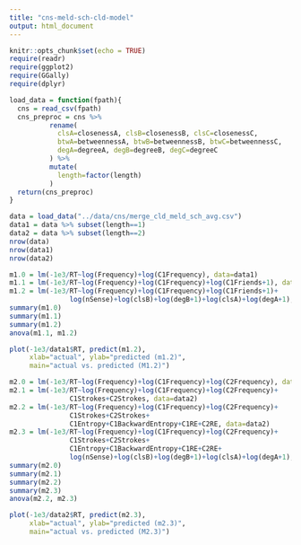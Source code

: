```yaml
---
title: "cns-meld-sch-cld-model"
output: html_document
---
```


```r
knitr::opts_chunk$set(echo = TRUE)
require(readr)
require(ggplot2)
require(GGally)
require(dplyr)
```

```r
load_data = function(fpath){
  cns = read_csv(fpath)
  cns_preproc = cns %>% 
          rename(
            clsA=closenessA, clsB=closenessB, clsC=closenessC,
            btwA=betweennessA, btwB=betweennessB, btwC=betweennessC,
            degA=degreeA, degB=degreeB, degC=degreeC
          ) %>%
          mutate(
            length=factor(length)
          )
  return(cns_preproc)
}
```

```r
data = load_data("../data/cns/merge_cld_meld_sch_avg.csv")
data1 = data %>% subset(length==1)
data2 = data %>% subset(length==2)
nrow(data)
nrow(data1)
nrow(data2)
```

```r
m1.0 = lm(-1e3/RT~log(Frequency)+log(C1Frequency), data=data1)
m1.1 = lm(-1e3/RT~log(Frequency)+log(C1Frequency)+log(C1Friends+1), data=data1)
m1.2 = lm(-1e3/RT~log(Frequency)+log(C1Frequency)+log(C1Friends+1)+
               log(nSense)+log(clsB)+log(degB+1)+log(clsA)+log(degA+1), data=data1)
summary(m1.0)
summary(m1.1)
summary(m1.2)
anova(m1.1, m1.2)
```

```r
plot(-1e3/data1$RT, predict(m1.2), 
     xlab="actual", ylab="predicted (m1.2)", 
     main="actual vs. predicted (M1.2)")
```

```r
m2.0 = lm(-1e3/RT~log(Frequency)+log(C1Frequency)+log(C2Frequency), data=data2)
m2.1 = lm(-1e3/RT~log(Frequency)+log(C1Frequency)+log(C2Frequency)+
               C1Strokes+C2Strokes, data=data2)
m2.2 = lm(-1e3/RT~log(Frequency)+log(C1Frequency)+log(C2Frequency)+
               C1Strokes+C2Strokes+
               C1Entropy+C1BackwardEntropy+C1RE+C2RE, data=data2)
m2.3 = lm(-1e3/RT~log(Frequency)+log(C1Frequency)+log(C2Frequency)+
               C1Strokes+C2Strokes+
               C1Entropy+C1BackwardEntropy+C1RE+C2RE+
               log(nSense)+log(clsB)+log(degB+1)+log(clsA)+log(degA+1), data=data2)
summary(m2.0)
summary(m2.1)
summary(m2.2)
summary(m2.3)
anova(m2.2, m2.3)
```

```r
plot(-1e3/data2$RT, predict(m2.3), 
     xlab="actual", ylab="predicted (m2.3)", 
     main="actual vs. predicted (M2.3)")
```